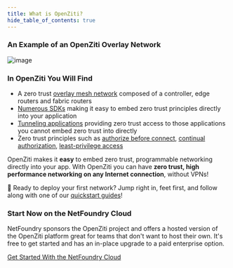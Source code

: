 ```yaml
---
title: What is OpenZiti?
hide_table_of_contents: true
---
```



<p>
    <WhatIsOpenZiti/>
</p>

<h3>An Example of an OpenZiti Overlay Network</h3>
<span>

![image](../../../static/img/ziti-overview.svg)

</span>

<h3>In OpenZiti You Will Find</h3>

* A zero trust [overlay mesh network](../../reference/glossary.mdx#network-overlay-overlay) composed of a controller, edge routers and fabric routers
* [Numerous SDKs](../../reference/developer/sdk/index.mdx) making it easy to embed zero trust principles directly into your application
* [Tunneling applications](../../reference/tunnelers/index.mdx) providing zero trust access to those applications you cannot embed zero trust into directly
* Zero trust principles such as [authorize before connect](../../learn/core-concepts/security/authentication/auth.md),
[continual authorization](../../learn/core-concepts/security/authorization/auth.md),
[least-privilege access](../../learn/core-concepts/security/authorization/policies/overview.mdx)

OpenZiti makes it **easy** to embed zero trust, programmable networking directly into your app. With OpenZiti you can have **zero trust, high performance networking on any Internet connection**, without VPNs!

:running: Ready to deploy your first network? Jump right in, feet first, and follow along with one of our
[quickstart guides](../../learn/quickstarts/quickstarts.md)!

<h3>Start Now on the NetFoundry Cloud</h3>

NetFoundry sponsors the OpenZiti project and offers a hosted version of the OpenZiti platform great for teams that 
don't want to host their own. It's free to get started and has an in-place upgrade to a paid enterprise option. 

[Get Started With the NetFoundry Cloud](https://netfoundry.io/products/netfoundry-platform/netfoundry-cloud-for-openziti/)
